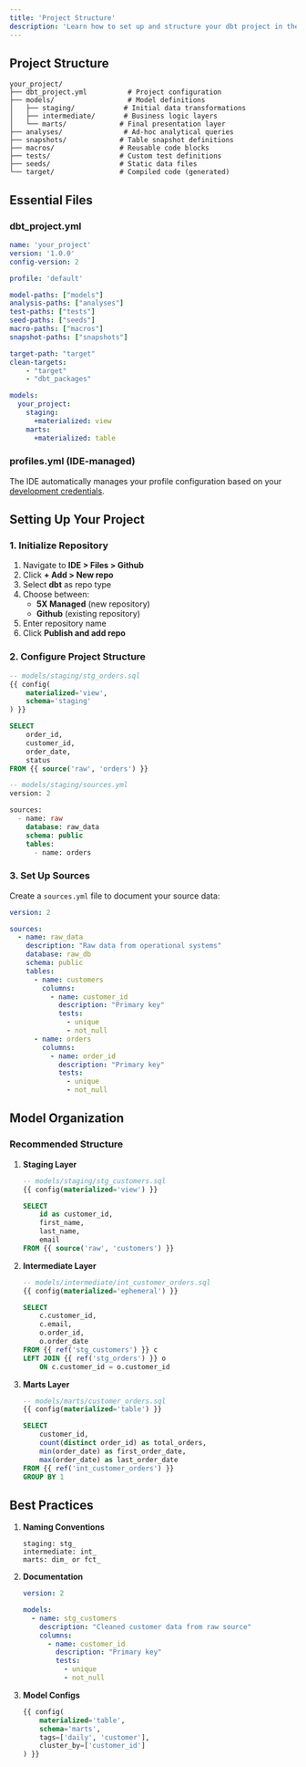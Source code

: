```yaml
---
title: 'Project Structure'
description: 'Learn how to set up and structure your dbt project in the 5X IDE. This guide covers project initialization, configuration, and best practices for organization.'
---
```


## Project Structure

```plaintext
your_project/
├── dbt_project.yml          # Project configuration
├── models/                  # Model definitions
│   ├── staging/            # Initial data transformations
│   ├── intermediate/       # Business logic layers
│   └── marts/             # Final presentation layer
├── analyses/               # Ad-hoc analytical queries
├── snapshots/             # Table snapshot definitions
├── macros/                # Reusable code blocks
├── tests/                 # Custom test definitions
├── seeds/                 # Static data files
└── target/                # Compiled code (generated)
```

## Essential Files

### dbt_project.yml
```yaml
name: 'your_project'
version: '1.0.0'
config-version: 2

profile: 'default'

model-paths: ["models"]
analysis-paths: ["analyses"]
test-paths: ["tests"]
seed-paths: ["seeds"]
macro-paths: ["macros"]
snapshot-paths: ["snapshots"]

target-path: "target"
clean-targets:
    - "target"
    - "dbt_packages"

models:
  your_project:
    staging:
      +materialized: view
    marts:
      +materialized: table
```

### profiles.yml (IDE-managed)
The IDE automatically manages your profile configuration based on your [development credentials](../../Settings/Credentials.md).

## Setting Up Your Project

### 1. Initialize Repository
1. Navigate to **IDE > Files > Github**
2. Click **+ Add > New repo**
3. Select **dbt** as repo type
4. Choose between:
   - **5X Managed** (new repository)
   - **Github** (existing repository)
5. Enter repository name
6. Click **Publish and add repo**

### 2. Configure Project Structure

```sql
-- models/staging/stg_orders.sql
{{ config(
    materialized='view',
    schema='staging'
) }}

SELECT
    order_id,
    customer_id,
    order_date,
    status
FROM {{ source('raw', 'orders') }}

-- models/staging/sources.yml
version: 2

sources:
  - name: raw
    database: raw_data
    schema: public
    tables:
      - name: orders
```

### 3. Set Up Sources
Create a `sources.yml` file to document your source data:

```yaml
version: 2

sources:
  - name: raw_data
    description: "Raw data from operational systems"
    database: raw_db
    schema: public
    tables:
      - name: customers
        columns:
          - name: customer_id
            description: "Primary key"
            tests:
              - unique
              - not_null
      - name: orders
        columns:
          - name: order_id
            description: "Primary key"
            tests:
              - unique
              - not_null
```

## Model Organization

### Recommended Structure

1. **Staging Layer**
   ```sql
   -- models/staging/stg_customers.sql
   {{ config(materialized='view') }}
   
   SELECT
       id as customer_id,
       first_name,
       last_name,
       email
   FROM {{ source('raw', 'customers') }}
   ```

2. **Intermediate Layer**
   ```sql
   -- models/intermediate/int_customer_orders.sql
   {{ config(materialized='ephemeral') }}
   
   SELECT
       c.customer_id,
       c.email,
       o.order_id,
       o.order_date
   FROM {{ ref('stg_customers') }} c
   LEFT JOIN {{ ref('stg_orders') }} o
       ON c.customer_id = o.customer_id
   ```

3. **Marts Layer**
   ```sql
   -- models/marts/customer_orders.sql
   {{ config(materialized='table') }}
   
   SELECT
       customer_id,
       count(distinct order_id) as total_orders,
       min(order_date) as first_order_date,
       max(order_date) as last_order_date
   FROM {{ ref('int_customer_orders') }}
   GROUP BY 1
   ```

## Best Practices

1. **Naming Conventions**
   ```plaintext
   staging: stg_
   intermediate: int_
   marts: dim_ or fct_
   ```

2. **Documentation**
   ```yaml
   version: 2
   
   models:
     - name: stg_customers
       description: "Cleaned customer data from raw source"
       columns:
         - name: customer_id
           description: "Primary key"
           tests:
             - unique
             - not_null
   ```

3. **Model Configs**
   ```sql
   {{ config(
       materialized='table',
       schema='marts',
       tags=['daily', 'customer'],
       cluster_by=['customer_id']
   ) }}
   ```

